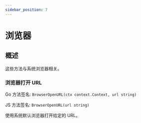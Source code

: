 ```yaml
---
sidebar_position: 7
---
```


# 浏览器

## 概述

这些方法与系统浏览器相关。

### 浏览器打开 URL

Go 方法签名: `BrowserOpenURL(ctx context.Context, url string)`

JS 方法签名: `BrowserOpenURL(url string)`

使用系统默认浏览器打开给定的 URL。
